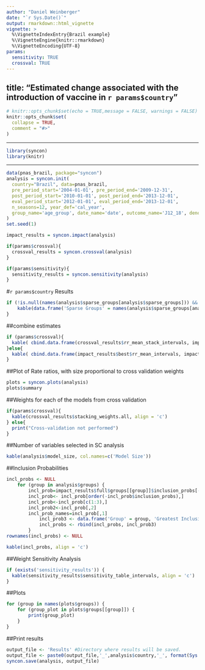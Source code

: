 ```yaml
---
author: "Daniel Weinberger"
date: "`r Sys.Date()`"
output: rmarkdown::html_vignette
vignette: >
  %\VignetteIndexEntry{Brazil example}
  %\VignetteEngine{knitr::rmarkdown}
  %\VignetteEncoding{UTF-8}
params:
  sensitivity: TRUE
  crossval: TRUE
---
```

title: "Estimated change associated with the introduction of vaccine in `r params$country`"
---

```r
# knitr::opts_chunk$set(echo = TRUE,message = FALSE, warnings = FALSE)
knitr::opts_chunk$set(
  collapse = TRUE,
  comment = "#>"
)
```

---

```r
library(syncon)
library(knitr)
```

---

```r
data(pnas_brazil, package="syncon")
analysis = syncon.init(
  country="Brazil", data=pnas_brazil, 
  pre_period_start='2004-01-01', pre_period_end='2009-12-31', 
  post_period_start='2010-01-01', post_period_end='2013-12-01', 
  eval_period_start='2012-01-01', eval_period_end='2013-12-01', 
  n_seasons=12, year_def='cal_year', 
  group_name='age_group', date_name='date', outcome_name='J12_18', denom_name='ach_noj'
)
set.seed(1)
```

```r
impact_results = syncon.impact(analysis)
```

```r
if(params$crossval){
  crossval_results = syncon.crossval(analysis)
}
```

```r
if(params$sensitivity){
  sensitivity_results = syncon.sensitivity(analysis)
}

```


#`r params$country` Results

```r
if (!is.null(names(analysis$sparse_groups[analysis$sparse_groups])) && length(names(analysis$sparse_groups[analysis$sparse_groups])) != 0) {
	kable(data.frame('Sparse Groups' = names(analysis$sparse_groups[analysis$sparse_groups]), check.names = FALSE), align = 'c')
}
```

##combine estimates
```r
if (params$crossval){
  kable( cbind.data.frame(crossval_results$rr_mean_stack_intervals, impact_results$full$rr_mean_intervals, impact_results$time$rr_mean_intervals, impact_results$time_no_offset$rr_mean_intervals, impact_results$its$rr_mean_intervals, impact_results$pca$rr_mean_intervals), align = 'c')
}else{
  kable( cbind.data.frame(impact_results$best$rr_mean_intervals, impact_results$full$rr_mean_intervals, impact_results$time$rr_mean_intervals, impact_results$time_no_offset$rr_mean_intervals, impact_results$its$rr_mean_intervals, impact_results$pca$rr_mean_intervals), align = 'c')  
}
```

##Plot of Rate ratios, with size proportional to cross validation weights
```r
plots = syncon.plots(analysis)
plots$summary
```

##Weights for each of the models from cross validation
```r
if(params$crossval){
  kable(crossval_results$stacking_weights.all, align = 'c')
} else{
  print("Cross-validation not performed")
}
```
  
##Number of variables selected in SC analysis
```r
kable(analysis$model_size, col.names=c('Model Size'))
```

##Inclusion Probabilities
```r
incl_probs <- NULL
	for (group in analysis$groups) {
	    incl_prob=impact_results$full$groups[[group]]$inclusion_probs[-c(1:(analysis$n_seasons-1)),]
	    incl_prob<- incl_prob[order(-incl_prob$inclusion_probs),]
	    incl_prob<-incl_prob[c(1:3),]
	    incl_prob2<-incl_prob[,2]
	    incl_prob_names=incl_prob[,1]
			incl_prob3 <- data.frame('Group' = group, 'Greatest Inclusion Variable' = incl_prob_names[1], 'Greatest Inclusion Probability' = incl_prob2[1], 'Second Greatest Inclusion Variable' = incl_prob_names[2], 'Second Greatest Inclusion Probability' = incl_prob2[2], 'Third Greatest Inclusion Variable' = incl_prob_names[3], 'Third Greatest Inclusion Probability' = incl_prob2[3], check.names = FALSE)
			incl_probs <- rbind(incl_probs, incl_prob3)
		}
rownames(incl_probs) <- NULL
```

```r
kable(incl_probs, align = 'c')
```

##Weight Sensitivity Analysis
```r
if (exists('sensitivity_results')) {
  kable(sensitivity_results$sensitivity_table_intervals, align = 'c')
}
```


##Plots
```r
for (group in names(plots$groups)) {
	for (group_plot in plots$groups[[group]]) {
		print(group_plot)
	}
}

```

##Print results
```r

output_file <- 'Results' #Directory where results will be saved.
output_file <- paste0(output_file,'_',analysis$country,'_', format(Sys.time(), '%Y-%m-%d-%H%M%S'), ".Rds")
syncon.save(analysis, output_file)

```
